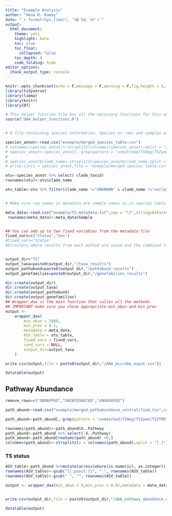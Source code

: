 ```yaml
---
title: "Example Analysis"
author: "Hena R. Ramay"
date: "`r format(Sys.time(), '%B %d, %Y')`"
output: 
  html_document:
    theme: yeti
    highlight: kate
    toc: true
    toc_float: 
      collapsed: false
    toc_depth: 4
    code_folding: hide
editor_options: 
  chunk_output_type: console
---
```


```r
knitr::opts_chunk$set(echo = F,message = F,warning = F,fig.height = 5,fig.width = 7)
library(tidyverse)
library(limma)
library(knitr)
library(DT)

# This helper function file has all the necessary functions for this analysis
source("dAA_helper_functions.R")


# A file containing species information. Species as rows and samples as columns

species_annot<-read.csv("example/merged_species_table.csv")
# colnames(species_annot)<-strsplit2(colnames(species_annot),split = "[.]")[,1]
# species_annot<-species_annot[,-grep(pattern = "unmatched|TSNeg|TSZymo|TSZYMO",x = colnames(species_annot))]
# 
# species_annot$clade_name<-strsplit2(species_annot$clade_name,split = "[|]")[,7]
# write.csv(x = species_annot,file = "example/merged_species_table.csv",row.names = F)

otu<-species_annot %>% select(-clade_taxid)
rownames(otu)<-otu$clade_name

otu_table<-otu %>% filter(clade_name !="UNKNOWN" & clade_name !="unclassified") %>% select(-clade_name)


# Make sure row names in metadata are sample names as in species table

meta_data<-read.csv("example/TS_metadata.txt",sep = "\t",stringsAsFactors = T)
 rownames(meta_data)<-meta_data$Sample


## You can add up to two fixed variables from the metadata file
fixed_vars=c("Status","Sex")
#fixed_vars="Status"
#Directory where results from each method are saved and the combined tables are saved too.


output_dir="TS"
output_taxa=paste0(output_dir,"/taxa_results")
output_pathabund=paste0(output_dir,"/pathabund_results")
output_genefamilies=paste0(output_dir,"/genefamilies_results")

dir.create(output_dir)
dir.create(output_taxa)
dir.create(output_pathabund)
dir.create(output_genefamilies)
## Wrapper_daa is the main function that calles all the methods. 
## IMPORTANT make sure you chose appropriate min_abun and min_prev
output <-
    wrapper_daa(
        min_abun = 2800,
        min_prev = 0.1,
        metadata = meta_data,
        ASV_table = otu_table,
        fixed_vars = fixed_vars,
        rand_vars = NULL,
        output_dir=output_taxa
    )

write.csv(output,file = paste0(output_dir,"/dAA_microbe_ouput.csv"))


```



```r
datatable(output)
```



## Pathway Abundance

```r


remove_rows=c("UNMAPPED","UNINTEGRATED","UNGROUPED")

path_abund<-read.csv("example/merged_pathabundance_unstratified.tsv",sep="\t") %>% filter(!(X..Pathway %in% remove_rows) )

path_abund<-path_abund[,-grep(pattern = "unmatched|TSNeg|TSZymo|TSZYMO",x = colnames(path_abund))]

rownames(path_abund)<-path_abund$X..Pathway
path_abund<-path_abund %>% select(-X..Pathway)
path_abund<-path_abund[rowSums(path_abund) >0,]
colnames(path_abund)<-strsplit2(x = colnames(path_abund),split = "[.]")[,1]


```

### TS status

```r
ASV_table<-path_abund %>%mutate(across(where(is.numeric), as.integer))
rownames(ASV_table)<-gsub("[[:punct:]]", "_", rownames(ASV_table))
rownames(ASV_table)<-gsub(" ", "", rownames(ASV_table))

output <- wrapper_daa(min_abun = 0,min_prev = 0.01,metadata = meta_data,ASV_table,fixed_vars = fixed_vars,rand_vars=NULL,output_dir = output_pathabund)


write.csv(output_dir,file = paste0(output_dir,"/dAA_pathway_abundance_output.csv"))

```

```r
datatable(output)
```
